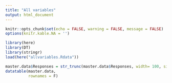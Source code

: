 ```yaml
---
title: "All variables"
output: html_document
---
```


```r
knitr::opts_chunk$set(echo = FALSE, warning = FALSE, message = FALSE)
options(knitr.kable.NA = '')
```

```r
library(here)
library(DT)
library(stringr)
load(here("allvariables.Rdata"))
```

```r
master.data$Responses = str_trunc(master.data$Responses, width= 100, side = "right")
datatable(master.data, 
          rownames = F)
```

